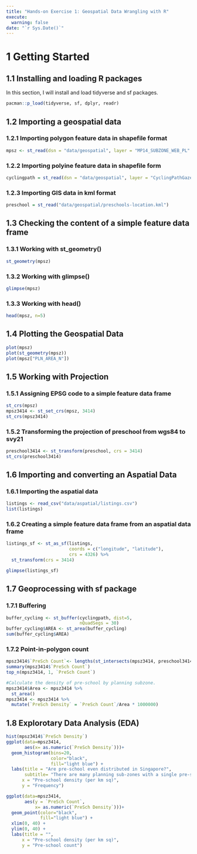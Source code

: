 ```yaml
---
title: "Hands-on Exercise 1: Geospatial Data Wrangling with R"
execute:
  warning: false
date: "`r Sys.Date()`"
---
```


# 1 Getting Started

## 1.1 Installing and loading R packages

In this section, I will install and load tidyverse and sf packages.

```r
pacman::p_load(tidyverse, sf, dplyr, readr)
```

## 1.2 Importing a geospatial data

### 1.2.1 Importing polygon feature data in shapefile format

```r
mpsz <- st_read(dsn = "data/geospatial", layer = "MP14_SUBZONE_WEB_PL" )

```

### 1.2.2 Importing polyine feature data in shapefile form

```r
cyclingpath = st_read(dsn = "data/geospatial", layer = "CyclingPathGazette")
```

### 1.2.3 Importing GIS data in kml format

```r
preschool = st_read("data/geospatial/preschools-location.kml")
```

## 1.3 Checking the content of a simple feature data frame

### 1.3.1 Working with st_geometry()

```r
st_geometry(mpsz)
```

### 1.3.2 Working with glimpse()

```r
glimpse(mpsz)
```

### 1.3.3 Working with head()

```r
head(mpsz, n=5)
```

## 1.4 Plotting the Geospatial Data

```r
plot(mpsz)
plot(st_geometry(mpsz))
plot(mpsz["PLN_AREA_N"])
```

## 1.5 Working with Projection

### 1.5.1 Assigning EPSG code to a simple feature data frame

```r
st_crs(mpsz)
mpsz3414 <- st_set_crs(mpsz, 3414)
st_crs(mpsz3414)
```

### 1.5.2 Transforming the projection of preschool from wgs84 to svy21

```r
preschool3414 <- st_transform(preschool, crs = 3414)
st_crs(preschool3414)
```

## 1.6 Importing and converting an Aspatial Data

### 1.6.1 Importing the aspatial data

```r
listings <- read_csv("data/aspatial/listings.csv")
list(listings)
```

### 1.6.2 Creating a simple feature data frame from an aspatial data frame

```r
listings_sf <- st_as_sf(listings,
                        coords = c("longitude", "latitude"),
                        crs = 4326) %>%
  st_transform(crs = 3414)

glimpse(listings_sf)
```

## 1.7 Geoprocessing with sf package

### 1.7.1 Buffering

```r
buffer_cycling <- st_buffer(cyclingpath, dist=5,
                            nQuadSegs = 30)
buffer_cycling$AREA <- st_area(buffer_cycling)
sum(buffer_cycling$AREA)
```

### 1.7.2 Point-in-polygon count

```r
mpsz3414$`PreSch Count`<- lengths(st_intersects(mpsz3414, preschool3414))
summary(mpsz3414$`PreSch Count`)
top_n(mpsz3414, 1, `PreSch Count`)

#Calculate the density of pre-school by planning subzone.
mpsz3414$Area <- mpsz3414 %>%
  st_area()
mpsz3414 <- mpsz3414 %>%
  mutate(`PreSch Density` = `PreSch Count`/Area * 1000000)
```

## 1.8 Explorotary Data Analysis (EDA)

```r
hist(mpsz3414$`PreSch Density`)
ggplot(data=mpsz3414, 
       aes(x= as.numeric(`PreSch Density`)))+
  geom_histogram(bins=20, 
                 color="black", 
                 fill="light blue") +
  labs(title = "Are pre-school even distributed in Singapore?",
       subtitle= "There are many planning sub-zones with a single pre-school, on the other hand, \nthere are two planning sub-zones with at least 20 pre-schools",
      x = "Pre-school density (per km sq)",
      y = "Frequency")

ggplot(data=mpsz3414, 
       aes(y = `PreSch Count`, 
           x= as.numeric(`PreSch Density`)))+
  geom_point(color="black", 
             fill="light blue") +
  xlim(0, 40) +
  ylim(0, 40) +
  labs(title = "",
      x = "Pre-school density (per km sq)",
      y = "Pre-school count")
```
